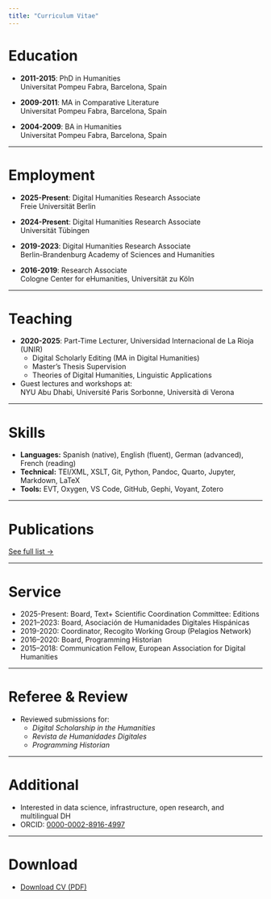 ```yaml
---
title: "Curriculum Vitae"
---
```


# Education

- **2011-2015**: PhD in Humanities   
Universitat Pompeu Fabra, Barcelona, Spain  

- **2009-2011**: MA in Comparative Literature    
Universitat Pompeu Fabra, Barcelona, Spain

- **2004-2009**: BA in Humanities  
Universitat Pompeu Fabra, Barcelona, Spain

---

# Employment

- **2025-Present**: Digital Humanities Research Associate   
Freie Universität Berlin

- **2024-Present**: Digital Humanities Research Associate  
Universität Tübingen

- **2019-2023**: Digital Humanities Research Associate  
Berlin-Brandenburg Academy of Sciences and Humanities

- **2016-2019**: Research Associate  
Cologne Center for eHumanities, Universität zu Köln

---

# Teaching

- **2020-2025**: Part-Time Lecturer, Universidad Internacional de La Rioja (UNIR) 
  - Digital Scholarly Editing (MA in Digital Humanities)  
  - Master’s Thesis Supervision  
  - Theories of Digital Humanities, Linguistic Applications

- Guest lectures and workshops at:  
  NYU Abu Dhabi, Université Paris Sorbonne, Università di Verona

---

# Skills

- **Languages:** Spanish (native), English (fluent), German (advanced), French (reading)
- **Technical:** TEI/XML, XSLT, Git, Python, Pandoc, Quarto, Jupyter, Markdown, LaTeX
- **Tools:** EVT, Oxygen, VS Code, GitHub, Gephi, Voyant, Zotero

---

# Publications

[See full list →](publications.qmd)

---

# Service

- 2025-Present: Board, Text+ Scientific Coordination Committee: Editions
- 2021–2023: Board, Asociación de Humanidades Digitales Hispánicas
- 2019-2020: Coordinator, Recogito Working Group (Pelagios Network)
- 2016–2020: Board, Programming Historian 
- 2015–2018: Communication Fellow, European Association for Digital Humanities

---

# Referee & Review

- Reviewed submissions for:  
  - _Digital Scholarship in the Humanities_  
  - _Revista de Humanidades Digitales_  
  - _Programming Historian_

---

# Additional

- Interested in data science, infrastructure, open research, and multilingual DH
- ORCID: [0000-0002-8916-4997](https://orcid.org/0000-0002-8916-4997)

---

# Download

- [Download CV (PDF)](cv/cv.pdf)

